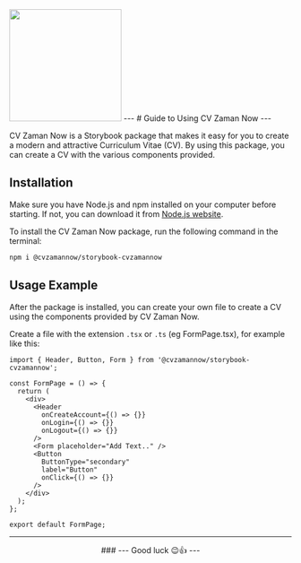 

<Meta title="Instructions For Use" />

<center></center>

<img width="200px" src={Logo}/>
---
<TitleIns>
#  Guide to Using CV Zaman Now
</TitleIns>
---


CV Zaman Now is a Storybook package that makes it easy for you to create a modern and attractive Curriculum Vitae (CV). By using this package, you can create a CV with the various components provided.

## Installation

Make sure you have Node.js and npm installed on your computer before starting. If not, you can download it from [Node.js website](https://nodejs.org/).

To install the CV Zaman Now package, run the following command in the terminal:

```bash
npm i @cvzamannow/storybook-cvzamannow
```

## Usage Example

After the package is installed, you can create your own file to create a CV using the components provided by CV Zaman Now.

Create a file with the extension `.tsx` or `.ts` (eg FormPage.tsx), for example like this:

```tsx
import { Header, Button, Form } from '@cvzamannow/storybook-cvzamannow';

const FormPage = () => {
  return (
    <div>
      <Header
        onCreateAccount={() => {}}
        onLogin={() => {}}
        onLogout={() => {}}
      />
      <Form placeholder="Add Text.." />
      <Button
        ButtonType="secondary"
        label="Button"
        onClick={() => {}}
      />
    </div>
  );
};

export default FormPage;
```
---
<center>
### --- Good luck 😉👍 ---
</center>
